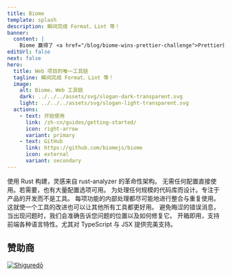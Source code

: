```yaml
---
title: Biome
template: splash
description: 瞬间完成 Format、Lint 等！
banner:
  content: |
    Biome 赢得了 <a href="/blog/biome-wins-prettier-challenge">Prettier挑战</a> 的奖金！
editUrl: false
next: false
hero:
  title: Web 项目的唯一工具链
  tagline: 瞬间完成 Format、Lint 等！
  image:
    alt: Biome，Web 工具链
    dark: ../../../assets/svg/slogan-dark-transparent.svg
    light: ../../../assets/svg/slogan-light-transparent.svg
  actions:
    - text: 开始使用
      link: /zh-cn/guides/getting-started/
      icon: right-arrow
      variant: primary
    - text: GitHub
      link: https://github.com/biomejs/biome
      icon: external
      variant: secondary
---
```



<div class="card-cnt">
  <CardGrid>
    <Card title="快速" icon="rocket">
      使用 Rust 构建，灵感来自 rust-analyzer 的革命性架构。
    </Card>
    <Card title="简单" icon="pencil">
      无需任何配置直接使用。若需要，也有大量配置选项可用。
    </Card>
    <Card title="可扩展" icon="random">
      为处理任何规模的代码库而设计。专注于产品的开发而不是工具。
    </Card>
    <Card title="优化" icon="setting">
      每项功能的内部处理都尽可能地进行整合与重复使用。这就使一个工具的改进也可以让其他所有工具都更好用。
    </Card>
    <Card title="可操作且信息丰富" icon="information">
      避免晦涩的错误消息，当出现问题时，我们会准确告诉您问题的位置以及如何修复它。
    </Card>
    <Card title="一应俱全" icon="add-document">
      开箱即用，支持前端各种语言特性。尤其对 TypeScript 与 JSX 提供完美支持。
    </Card>
  </CardGrid>
</div>

## 赞助商

<div class="sponsors">
  <a class="sponsors-row" href="https://shiguredo.jp/" rel="nofollow">
    <img
      title="Shiguredō"
      src="https://camo.githubusercontent.com/58b1dd652b0e2bfb67b97b59c2785bd5694dc0e9e8f6ce2a4182eacc35ed1fec/68747470733a2f2f73686967757265646f2e6a702f6f6666696369616c5f73686967757265646f5f6c6f676f2e737667"
      data-canonical-src="https://shiguredo.jp/official_shiguredo_logo.svg"
    />
  </a>
</div>
